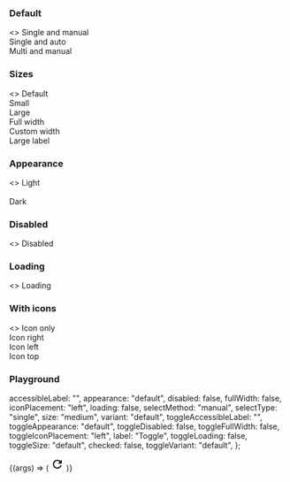 
<Meta title="Toggle button group" component={IcToggleButtonGroup} />

<Description markdown={readme} />

### Default

<Canvas>
  <Story name="Default">
    <>
      <span>Single and manual</span>
      <IcToggleButtonGroup
        selectType="single"
        accessibleLabel="Single and manual select toggle group"
      >
        <IcToggleButton label="First toggle"></IcToggleButton>
        <IcToggleButton label="Second toggle"></IcToggleButton>
        <IcToggleButton label="Third toggle"></IcToggleButton>
      </IcToggleButtonGroup>
      <br />
      <span>Single and auto</span>
      <IcToggleButtonGroup
        selectType="single"
        selectMethod="auto"
        accessibleLabel="Single and auto select toggle group"
      >
        <IcToggleButton label="First toggle"></IcToggleButton>
        <IcToggleButton label="Second toggle"></IcToggleButton>
        <IcToggleButton label="Third toggle"></IcToggleButton>
      </IcToggleButtonGroup>
      <br />
      <span>Multi and manual</span>
      <IcToggleButtonGroup
        selectType="multi"
        accessibleLabel="Multi and manual select toggle group"
      >
        <IcToggleButton label="First toggle"></IcToggleButton>
        <IcToggleButton label="Second toggle"></IcToggleButton>
        <IcToggleButton label="Third toggle"></IcToggleButton>
      </IcToggleButtonGroup>
      <br />
    </>
  </Story>
</Canvas>

### Sizes

<Canvas>
  <Story name="Sizes">
    <>
      <span>Default</span>
      <IcToggleButtonGroup accessibleLabel="Single and manual select toggle group">
        <IcToggleButton label="First toggle"></IcToggleButton>
        <IcToggleButton label="Second toggle"></IcToggleButton>
        <IcToggleButton label="Third toggle"></IcToggleButton>
      </IcToggleButtonGroup>
      <br />
      <span>Small</span>
      <IcToggleButtonGroup
        size="small"
        accessibleLabel="Single and manual select toggle group"
      >
        <IcToggleButton label="First toggle"></IcToggleButton>
        <IcToggleButton label="Second toggle"></IcToggleButton>
        <IcToggleButton label="Third toggle"></IcToggleButton>
      </IcToggleButtonGroup>
      <br />
      <span>Large</span>
      <IcToggleButtonGroup
        size="large"
        accessibleLabel="Single and manual select toggle group"
      >
        <IcToggleButton label="First toggle"></IcToggleButton>
        <IcToggleButton label="Second toggle"></IcToggleButton>
        <IcToggleButton label="Third toggle"></IcToggleButton>
      </IcToggleButtonGroup>
      <br />
      <span>Full width</span>
      <IcToggleButtonGroup
        fullWidth
        accessibleLabel="Single and manual select toggle group"
      >
        <IcToggleButton label="First toggle"></IcToggleButton>
        <IcToggleButton label="Second toggle"></IcToggleButton>
        <IcToggleButton label="Third toggle"></IcToggleButton>
      </IcToggleButtonGroup>
      <br />
      <span>Custom width</span>
      <IcToggleButtonGroup
        style={{ width: "50%" }}
        accessibleLabel="Single and manual select toggle group"
      >
        <IcToggleButton label="First toggle"></IcToggleButton>
        <IcToggleButton label="Second toggle"></IcToggleButton>
        <IcToggleButton label="Third toggle"></IcToggleButton>
      </IcToggleButtonGroup>
      <br />
      <span>Large label</span>
      <IcToggleButtonGroup
        style={{ width: "50%" }}
        accessibleLabel="Single and manual select toggle group"
      >
        <IcToggleButton label="toggle"></IcToggleButton>
        <IcToggleButton label="a very very very long toggle button label"></IcToggleButton>
      </IcToggleButtonGroup>
      <br />
    </>
  </Story>
</Canvas>

### Appearance

<Canvas>
  <Story name="Appearance">
    <>
      <span>Light</span>
      <div
        style={{
          backgroundColor: "#2c2f34",
          padding: "6px 10px",
          width: "fit-content",
        }}
      >
        <IcToggleButtonGroup
          appearance="light"
          accessibleLabel="Single and manual select toggle group"
        >
          <IcToggleButton
            label="First toggle"
            appearance="light"
          ></IcToggleButton>
          <IcToggleButton
            label="Second toggle"
            appearance="light"
          ></IcToggleButton>
          <IcToggleButton
            label="Third toggle"
            appearance="light"
          ></IcToggleButton>
        </IcToggleButtonGroup>
      </div>
      <br />
      <span>Dark</span>
      <IcToggleButtonGroup
        appearance="dark"
        accessibleLabel="Single and manual select toggle group"
      >
        <IcToggleButton label="First toggle" appearance="dark"></IcToggleButton>
        <IcToggleButton
          label="Second toggle"
          appearance="dark"
        ></IcToggleButton>
        <IcToggleButton label="Third toggle" appearance="dark"></IcToggleButton>
      </IcToggleButtonGroup>
      <br />
    </>
  </Story>
</Canvas>

### Disabled

<Canvas>
  <Story name="Disabled">
    <>
      <span>Disabled</span>
      <IcToggleButtonGroup
        disabled
        accessibleLabel="Single and manual select toggle group"
      >
        <IcToggleButton label="First toggle" disabled></IcToggleButton>
        <IcToggleButton label="Second toggle" disabled></IcToggleButton>
        <IcToggleButton label="Third toggle" disabled></IcToggleButton>
      </IcToggleButtonGroup>
    </>
  </Story>
</Canvas>

### Loading

<Canvas>
  <Story name="Loading">
    <>
      <span>Loading</span>
      <IcToggleButtonGroup
        loading
        accessibleLabel="Single and manual select toggle group"
      >
        <IcToggleButton label="First toggle" loading></IcToggleButton>
        <IcToggleButton label="Second toggle" loading></IcToggleButton>
        <IcToggleButton label="Third toggle" loading></IcToggleButton>
      </IcToggleButtonGroup>
    </>
  </Story>
</Canvas>

### With icons

<Canvas>
  <Story name="With icons">
    <>
      <span>Icon only</span>
      <IcToggleButtonGroup
        variant="icon"
        accessibleLabel="Single and manual select toggle group"
      >
        <IcToggleButton variant="icon" accessibleLabel="First Refresh">
          <SlottedSVG
            xmlns="http://www.w3.org/2000/svg"
            height="24px"
            viewBox="0 0 24 24"
            width="24px"
            fill="#000000"
          >
            <path d="M0 0h24v24H0V0z" fill="none" />
            <path d="M17.65 6.35C16.2 4.9 14.21 4 12 4c-4.42 0-7.99 3.58-7.99 8s3.57 8 7.99 8c3.73 0 6.84-2.55 7.73-6h-2.08c-.82 2.33-3.04 4-5.65 4-3.31 0-6-2.69-6-6s2.69-6 6-6c1.66 0 3.14.69 4.22 1.78L13 11h7V4l-2.35 2.35z" />
          </SlottedSVG>
        </IcToggleButton>
        <IcToggleButton variant="icon" accessibleLabel="Second Refresh">
          <SlottedSVG
            xmlns="http://www.w3.org/2000/svg"
            height="24px"
            viewBox="0 0 24 24"
            width="24px"
            fill="#000000"
          >
            <path d="M0 0h24v24H0V0z" fill="none" />
            <path d="M17.65 6.35C16.2 4.9 14.21 4 12 4c-4.42 0-7.99 3.58-7.99 8s3.57 8 7.99 8c3.73 0 6.84-2.55 7.73-6h-2.08c-.82 2.33-3.04 4-5.65 4-3.31 0-6-2.69-6-6s2.69-6 6-6c1.66 0 3.14.69 4.22 1.78L13 11h7V4l-2.35 2.35z" />
          </SlottedSVG>
        </IcToggleButton>
      </IcToggleButtonGroup>
      <br />
      <span>Icon right</span>
      <IcToggleButtonGroup
        iconPlacement="right"
        accessibleLabel="Single and manual select toggle group"
      >
        <IcToggleButton label="First toggle">
          <SlottedSVG
            slot="icon"
            xmlns="http://www.w3.org/2000/svg"
            height="24px"
            viewBox="0 0 24 24"
            width="24px"
            fill="#000000"
          >
            <path d="M0 0h24v24H0V0z" fill="none" />
            <path d="M17.65 6.35C16.2 4.9 14.21 4 12 4c-4.42 0-7.99 3.58-7.99 8s3.57 8 7.99 8c3.73 0 6.84-2.55 7.73-6h-2.08c-.82 2.33-3.04 4-5.65 4-3.31 0-6-2.69-6-6s2.69-6 6-6c1.66 0 3.14.69 4.22 1.78L13 11h7V4l-2.35 2.35z" />
          </SlottedSVG>
        </IcToggleButton>
        <IcToggleButton label="Second toggle">
          <SlottedSVG
            slot="icon"
            xmlns="http://www.w3.org/2000/svg"
            height="24px"
            viewBox="0 0 24 24"
            width="24px"
            fill="#000000"
          >
            <path d="M0 0h24v24H0V0z" fill="none" />
            <path d="M17.65 6.35C16.2 4.9 14.21 4 12 4c-4.42 0-7.99 3.58-7.99 8s3.57 8 7.99 8c3.73 0 6.84-2.55 7.73-6h-2.08c-.82 2.33-3.04 4-5.65 4-3.31 0-6-2.69-6-6s2.69-6 6-6c1.66 0 3.14.69 4.22 1.78L13 11h7V4l-2.35 2.35z" />
          </SlottedSVG>
        </IcToggleButton>
      </IcToggleButtonGroup>
      <br />
      <span>Icon left</span>
      <IcToggleButtonGroup
        iconPlacement="left"
        accessibleLabel="Single and manual select toggle group"
      >
        <IcToggleButton label="First toggle">
          <SlottedSVG
            slot="icon"
            xmlns="http://www.w3.org/2000/svg"
            height="24px"
            viewBox="0 0 24 24"
            width="24px"
            fill="#000000"
          >
            <path d="M0 0h24v24H0V0z" fill="none" />
            <path d="M17.65 6.35C16.2 4.9 14.21 4 12 4c-4.42 0-7.99 3.58-7.99 8s3.57 8 7.99 8c3.73 0 6.84-2.55 7.73-6h-2.08c-.82 2.33-3.04 4-5.65 4-3.31 0-6-2.69-6-6s2.69-6 6-6c1.66 0 3.14.69 4.22 1.78L13 11h7V4l-2.35 2.35z" />
          </SlottedSVG>
        </IcToggleButton>
        <IcToggleButton label="Second toggle">
          <SlottedSVG
            slot="icon"
            xmlns="http://www.w3.org/2000/svg"
            height="24px"
            viewBox="0 0 24 24"
            width="24px"
            fill="#000000"
          >
            <path d="M0 0h24v24H0V0z" fill="none" />
            <path d="M17.65 6.35C16.2 4.9 14.21 4 12 4c-4.42 0-7.99 3.58-7.99 8s3.57 8 7.99 8c3.73 0 6.84-2.55 7.73-6h-2.08c-.82 2.33-3.04 4-5.65 4-3.31 0-6-2.69-6-6s2.69-6 6-6c1.66 0 3.14.69 4.22 1.78L13 11h7V4l-2.35 2.35z" />
          </SlottedSVG>
        </IcToggleButton>
      </IcToggleButtonGroup>
      <br />
      <span>Icon top</span>
      <IcToggleButtonGroup
        iconPlacement="top"
        accessibleLabel="Single and manual select toggle group"
      >
        <IcToggleButton label="First toggle">
          <SlottedSVG
            slot="icon"
            xmlns="http://www.w3.org/2000/svg"
            height="24px"
            viewBox="0 0 24 24"
            width="24px"
            fill="#000000"
          >
            <path d="M0 0h24v24H0V0z" fill="none" />
            <path d="M17.65 6.35C16.2 4.9 14.21 4 12 4c-4.42 0-7.99 3.58-7.99 8s3.57 8 7.99 8c3.73 0 6.84-2.55 7.73-6h-2.08c-.82 2.33-3.04 4-5.65 4-3.31 0-6-2.69-6-6s2.69-6 6-6c1.66 0 3.14.69 4.22 1.78L13 11h7V4l-2.35 2.35z" />
          </SlottedSVG>
        </IcToggleButton>
        <IcToggleButton label="Second toggle">
          <SlottedSVG
            slot="icon"
            xmlns="http://www.w3.org/2000/svg"
            height="24px"
            viewBox="0 0 24 24"
            width="24px"
            fill="#000000"
          >
            <path d="M0 0h24v24H0V0z" fill="none" />
            <path d="M17.65 6.35C16.2 4.9 14.21 4 12 4c-4.42 0-7.99 3.58-7.99 8s3.57 8 7.99 8c3.73 0 6.84-2.55 7.73-6h-2.08c-.82 2.33-3.04 4-5.65 4-3.31 0-6-2.69-6-6s2.69-6 6-6c1.66 0 3.14.69 4.22 1.78L13 11h7V4l-2.35 2.35z" />
          </SlottedSVG>
        </IcToggleButton>
      </IcToggleButtonGroup>
    </>
  </Story>
</Canvas>

### Playground

  accessibleLabel: "",
  appearance: "default",
  disabled: false,
  fullWidth: false,
  iconPlacement: "left",
  loading: false,
  selectMethod: "manual",
  selectType: "single",
  size: "medium",
  variant: "default",
  toggleAccessibleLabel: "",
  toggleAppearance: "default",
  toggleDisabled: false,
  toggleFullWidth: false,
  toggleIconPlacement: "left",
  label: "Toggle",
  toggleLoading: false,
  toggleSize: "default",
  checked: false,
  toggleVariant: "default",
};

<Canvas>
  <Story
    args={defaultArgs}
    parameters={{ loki: { skip: true } }}
    argTypes={{
      appearance: {
        options: [
          "default", "dark", "light"
        ],
        control: {
          type: "radio",
        },
      },
      iconPlacement: {
        options: [
          "left", "right", "top"
        ],
        control: {
          type: "radio",
        },
      },
      selectMethod: {
        options: [
          "manual", "auto"
        ],
        control: {
          type: "inline-radio",
        },
      },
      selectType: {
        options: [
          "single", "multi"
        ],
        control: {
          type: "inline-radio",
        },
      },
      size: {
        options: [
          "default", "small", "large"
        ],
        control: {
          type: "radio",
        },
      },
      variant: {
        options: [
          "default", "icon"
        ],
        control: {
          type: "inline-radio",
        },
      },
      toggleAppearance: {
        options: [
          "default", "dark", "light"
        ],
        control: {
          type: "radio",
        },
      },
      toggleIconPlacement: {
        options: [
          "left", "right", "top"
        ],
        control: {
          type: "radio",
        },
      },
      toggleSize: {
        options: [
          "default", "small", "large"
        ],
        control: {
          type: "radio",
        },
      },
      toggleVariant: {
        options: [
          "default", "icon"
        ],
        control: {
          type: "inline-radio",
        },
      },
    }}
    name="Playground"
  >
    {(args) => (
      <IcToggleButtonGroup
        accessibleLabel={args.accessibleLabel}
        appearance={args.appearance}
        disabled={args.disabled}
        fullWidth={args.fullWidth}
        iconPlacement={args.iconPlacement}
        loading={args.loading}
        selectMethod={args.selectMethod}
        selectType={args.selectType}
        size={args.size}
        variant={args.variant}
      >
        <IcToggleButton
          accessibleLabel={args.toggleAccessibleLabel}
          appearance={args.toggleAppearance}
          disabled={args.toggleDisabled}
          fullWidth={args.toggleFullWidth}
          iconPlacement={args.toggleIconPlacement}
          loading={args.toggleLoading}
          size={args.toggleSize}
          checked={args.checked}
          variant={args.toggleVariant}
          label={args.label}
        >
          <svg
            xmlns="http://www.w3.org/2000/svg"
            height="24px"
            viewBox="0 0 24 24"
            width="24px"
            fill="#000000"
            slot="icon"
          >
            <path d="M0 0h24v24H0V0z" fill="none" />
            <path
              d="M17.65 6.35C16.2 4.9 14.21 4 12 4c-4.42 0-7.99 3.58-7.99 8s3.57 8 7.99 8c3.73 0 6.84-2.55 7.73-6h-2.08c-.82 2.33-3.04 4-5.65 4-3.31 0-6-2.69-6-6s2.69-6 6-6c1.66 0 3.14.69 4.22 1.78L13 11h7V4l-2.35 2.35z"
            />
          </svg>
        </IcToggleButton>
        <IcToggleButton label="Second toggle" />
        <IcToggleButton label="Third toggle" />
      </IcToggleButtonGroup>
    )}
  </Story>
</Canvas>